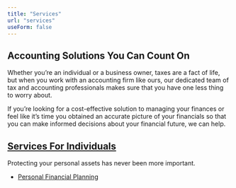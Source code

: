 ```yaml
---
title: "Services"
url: "services"
useForm: false
---
```



Accounting Solutions You Can Count On
-------------------------------------

Whether you’re an individual or a business owner, taxes are a fact of life, but when you work with an accounting firm like ours, our dedicated team of tax and accounting professionals makes sure that you have one less thing to worry about.

If you’re looking for a cost-effective solution to managing your finances or feel like it’s time you obtained an accurate picture of your financials so that you can make informed decisions about your financial future, we can help.

[Services For Individuals](/services/services-for-individuals)
-------------------------------------------

Protecting your personal assets has never been more important.

*   [Personal Financial Planning](/services/services-for-individuals/personal-financial-planning)

<BusinessServicesMDX />

<TaxServicesMDX />

<ServicesQuickBooksMDX />

<IndustriesMDX />
